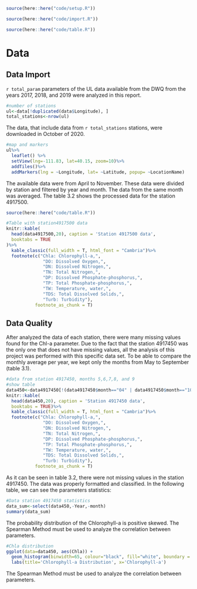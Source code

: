 
```r
source(here::here("code/setup.R"))
```

```r
source(here::here("code/import.R"))
```

```r
source(here::here("code/table.R"))
```

# Data

## Data Import
`r total_param` parameters of the UL data available from the DWQ from the years 2017, 2018, and 2019 were analyzed in this report. 

```r
#number of stations
ul<-data[!duplicated(data$Longitude), ]
total_stations<-nrow(ul)
```

The data, that include data from `r total_stations` stations, were downloaded in October of 2020. 

```r
#map and markers
ul%>%
  leaflet() %>%
  setView(lng=-111.83, lat=40.15, zoom=10)%>%
  addTiles()%>%
  addMarkers(lng = ~Longitude, lat= ~Latitude, popup= ~LocationName)
```

The available data were from April to November. These data were divided by station and filtered by year and month. The data from the same month was averaged. The table 3.2 shows the processed data for the station 4917500. 

```r
source(here::here("code/table.R"))
```

```r
#Table with station4917500 data
knitr::kable(
  head(data4917500,20), caption = 'Station 4917500 data',
  booktabs = TRUE
)%>%
  kable_classic(full_width = T, html_font = "Cambria")%>%
  footnote(c("Chla: Chlorophyll-a,",
              "DO: Dissolved Oxygen,",
              "DN: Dissolved Nitrogen,",
              "TN: Total Nitrogen,",
              "DP: Dissolved Phosphate-phosphorus,",
              "TP: Total Phosphate-phosphorus,",
              "TW: Temperature, water,",
              "TDS: Total Dissolved Solids,",
              "Turb: Turbidity"),
           footnote_as_chunk = T)
```

## Data Quality 
After analyzed the data of each station, there were many missing values found for the Chl-a parameter. Due to the fact that the station 4917450 was the only one that does not have missing values, all the analysis of this project was performed with this specific data set. To be able to compare the monthly average per year, we kept only the months from May to September (table 3.1).

```r
#data from station 4917450, months 5,6,7,8, and 9
#show table
data450<-data4917450[!(data4917450$month=="04" | data4917450$month=="10" | data4917450$month=="11"),]
knitr::kable(
  head(data450,20), caption = 'Station 4917450 data',
  booktabs = TRUE)%>%
  kable_classic(full_width = T, html_font = "Cambria")%>%
  footnote(c("Chla: Chlorophyll-a,",
              "DO: Dissolved Oxygen,",
              "DN: Dissolved Nitrogen,",
              "TN: Total Nitrogen,",
              "DP: Dissolved Phosphate-phosphorus,",
              "TP: Total Phosphate-phosphorus,",
              "TW: Temperature, water,",
              "TDS: Total Dissolved Solids,",
              "Turb: Turbidity"),
           footnote_as_chunk = T)
```

As it can be seen in table 3.2, there were not missing values in the station 4917450. The data was properly formatted and classified. In the following table, we can see the parameters statistics:

```r
#Data station 4917450 statistics
data_sum<-select(data450,-Year,-month)
summary(data_sum)
```

The probability distribution of the Chlorophyll-a is positive skewed. The Spearman Method must be used to analyze the correlation between parameters.

```r
#Chla distribution
ggplot(data=data450, aes(Chla)) + 
  geom_histogram(binwidth=65, colour="black", fill="white", boundary = 65)+
  labs(title='Chlorophyll-a Distribution', x='Chlorophyll-a')
```

The Spearman Method must be used to analyze the correlation between parameters.